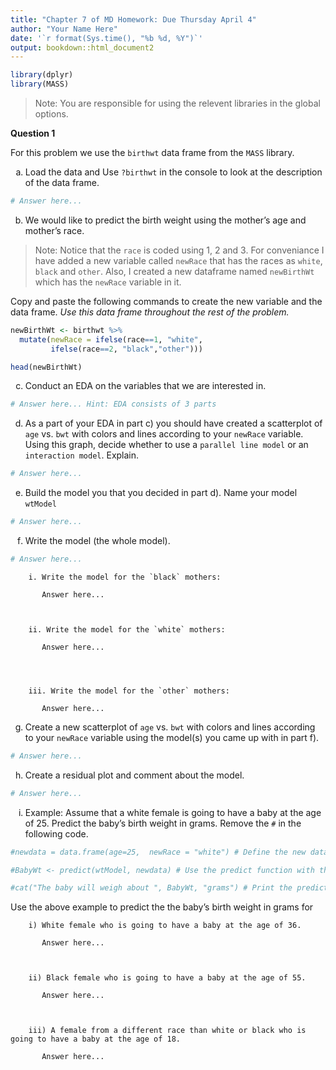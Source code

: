```yaml
---
title: "Chapter 7 of MD Homework: Due Thursday April 4"
author: "Your Name Here"
date: '`r format(Sys.time(), "%b %d, %Y")`'
output: bookdown::html_document2
---
```


```r
library(dplyr)
library(MASS)
```


> Note: You are responsible for using the relevent libraries in the global options.

**Question 1**

For this problem we use the `birthwt` data frame from the `MASS` library. 

  a) Load the data and Use `?birthwt` in the console to look at the description of the data frame.
  
```r
# Answer here...

```
  



  b) We would like to predict the birth weight using the mother's age and mother's race.
  
  > Note: Notice that the `race` is coded using 1, 2 and 3. For conveniance I have added a new variable called `newRace` that has the races as `white`, `black` and `other`. Also, I created a new dataframe named `newBirthWt` which has the `newRace` variable in it.
  
  Copy and paste the following commands to create the new variable and the data frame. *Use this data frame throughout the rest of the problem.*
  
```r
newBirthWt <- birthwt %>%
  mutate(newRace = ifelse(race==1, "white", 
         ifelse(race==2, "black","other")))

head(newBirthWt)
```
   

  
  c) Conduct an EDA on the variables that we are interested in.
  
```r
# Answer here... Hint: EDA consists of 3 parts

```
  
  
  d) As a part of your EDA in part c) you should have created a scatterplot of `age` vs. `bwt` with colors and lines according to your `newRace` variable. Using this graph, decide whether to use a `parallel line model` or an `interaction model`. Explain.

```r
# Answer here... 

```


  e) Build the model you that you decided in part d). Name your model `wtModel`
  
```r
# Answer here... 

```
  



  f) Write the model (the whole model).
  
```r
# Answer here... 

```
  
  
        i. Write the model for the `black` mothers:

           Answer here... 

  
        
        ii. Write the model for the `white` mothers:
        
           Answer here... 

  
        
  
        iii. Write the model for the `other` mothers:
  
           Answer here... 


  g)  Create a new scatterplot of `age` vs. `bwt` with colors and lines according to your `newRace` variable using the model(s) you came up with in part f).
  
  
```r
# Answer here... 

```


  h) Create a residual plot and comment about the model.
  
```r
# Answer here... 

```
  

  i) Example: Assume that a white female is going to have a baby at the age of 25. Predict the baby's birth weight in grams. Remove the `#` in the following code. 
  
```r
#newdata = data.frame(age=25,  newRace = "white") # Define the new data point

#BabyWt <- predict(wtModel, newdata) # Use the predict function with the model

#cat("The baby will weigh about ", BabyWt, "grams") # Print the prediction
```
  
  
  Use the above example to predict the the baby's birth weight in grams for
  
        i) White female who is going to have a baby at the age of 36.
        
           Answer here... 

  
    
        ii) Black female who is going to have a baby at the age of 55.
        
           Answer here... 

  
    
        iii) A female from a different race than white or black who is going to have a baby at the age of 18.
        
           Answer here... 

  
    
  
  
  
  
  
  
  
  
  
  
  
  
  
  
